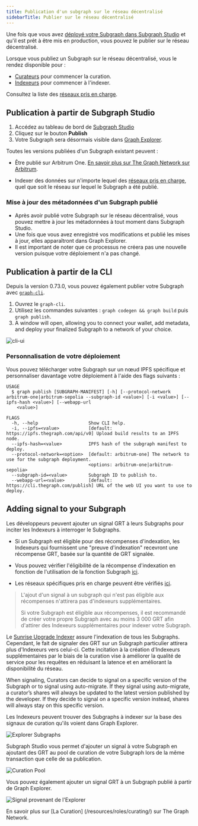 ```yaml
---
title: Publication d'un subgraph sur le réseau décentralisé
sidebarTitle: Publier sur le réseau décentralisé
---
```


Une fois que vous avez [déployé votre Subgraph dans Subgraph Studio](/deploying/deploying-a-subgraph-to-studio/) et qu'il est prêt à être mis en production, vous pouvez le publier sur le réseau décentralisé.

Lorsque vous publiez un Subgraph sur le réseau décentralisé, vous le rendez disponible pour :

- [Curateurs](/resources/roles/curating/) pour commencer la curation.
- [Indexeurs](/indexing/overview/) pour commencer à l'indexer.

<VideoEmbed title="How to Publish a Subgraph to Arbitrum" youtube="satdwdbvzAQ" />

Consultez la liste des [réseaux pris en charge](/supported-networks/).

## Publication à partir de Subgraph Studio

1. Accédez au tableau de bord de [Subgraph Studio](https://thegraph.com/studio/)
2. Cliquez sur le bouton **Publish**
3. Votre Subgraph sera désormais visible dans [Graph Explorer](https://thegraph.com/explorer/).

Toutes les versions publiées d'un Subgraph existant peuvent :

- Être publié sur Arbitrum One. [En savoir plus sur The Graph Network sur Arbitrum](/archived/arbitrum/arbitrum-faq/).

- Indexer des données sur n'importe lequel des [réseaux pris en charge](/supported-networks/), quel que soit le réseau sur lequel le Subgraph a été publié.

### Mise à jour des métadonnées d'un Subgraph publié

- Après avoir publié votre Subgraph sur le réseau décentralisé, vous pouvez mettre à jour les métadonnées à tout moment dans Subgraph Studio.
- Une fois que vous avez enregistré vos modifications et publié les mises à jour, elles apparaîtront dans Graph Explorer.
- Il est important de noter que ce processus ne créera pas une nouvelle version puisque votre déploiement n'a pas changé.

## Publication à partir de la CLI

Depuis la version 0.73.0, vous pouvez également publier votre Subgraph avec [`graph-cli`](https://github.com/graphprotocol/graph-tooling/tree/main/packages/cli).

1. Ouvrez le `graph-cli`.
2. Utilisez les commandes suivantes : `graph codegen && graph build` puis `graph publish`.
3. A window will open, allowing you to connect your wallet, add metadata, and deploy your finalized Subgraph to a network of your choice.

![cli-ui](/img/cli-ui.png)

### Personnalisation de votre déploiement

Vous pouvez télécharger votre Subgraph sur un nœud IPFS spécifique et personnaliser davantage votre déploiement à l'aide des flags suivants :

```
USAGE
  $ graph publish [SUBGRAPH-MANIFEST] [-h] [--protocol-network arbitrum-one|arbitrum-sepolia --subgraph-id <value>] [-i <value>] [--ipfs-hash <value>] [--webapp-url
    <value>]

FLAGS
  -h, --help                   Show CLI help.
  -i, --ipfs=<value>           [default: https://ipfs.thegraph.com/api/v0] Upload build results to an IPFS node.
  --ipfs-hash=<value>          IPFS hash of the subgraph manifest to deploy.
  --protocol-network=<option>  [default: arbitrum-one] The network to use for the subgraph deployment.
                               <options: arbitrum-one|arbitrum-sepolia>
  --subgraph-id=<value>        Subgraph ID to publish to.
  --webapp-url=<value>         [default: https://cli.thegraph.com/publish] URL of the web UI you want to use to deploy.

```

## Adding signal to your Subgraph

Les développeurs peuvent ajouter un signal GRT à leurs Subgraphs pour inciter les Indexeurs à interroger le Subgraphs.

- Si un Subgraph est éligible pour des récompenses d'indexation, les Indexeurs qui fournissent une "preuve d'indexation" recevront une récompense GRT, basée sur la quantité de GRT signalée.

- Vous pouvez vérifier l'éligibilité de la récompense d'indexation en fonction de l'utilisation de la fonction Subgraph [ici](https://github.com/graphprotocol/indexer/blob/main/docs/feature-support-matrix.md).

- Les réseaux spécifiques pris en charge peuvent être vérifiés [ici](/supported-networks/).

> L'ajout d'un signal à un subgraph qui n'est pas éligible aux récompenses n'attirera pas d'indexeurs supplémentaires.
>
> Si votre Subgraph est éligible aux récompenses, il est recommandé de créer votre propre Subgraph avec au moins 3 000 GRT afin d'attirer des Indexeurs supplémentaires pour indexer votre Subgraph.

Le [Sunrise Upgrade Indexer](/archived/sunrise/#what-is-the-upgrade-indexer) assure l'indexation de tous les Subgraphs. Cependant, le fait de signaler des GRT sur un Subgraph particulier attirera plus d'Indexeurs vers celui-ci. Cette incitation à la création d'Indexeurs supplémentaires par le biais de la curation vise à améliorer la qualité de service pour les requêtes en réduisant la latence et en améliorant la disponibilité du réseau.

When signaling, Curators can decide to signal on a specific version of the Subgraph or to signal using auto-migrate. If they signal using auto-migrate, a curator’s shares will always be updated to the latest version published by the developer. If they decide to signal on a specific version instead, shares will always stay on this specific version.

Les Indexeurs peuvent trouver des Subgraphs à indexer sur la base des signaux de curation qu'ils voient dans Graph Explorer.

![Explorer Subgraphs](/img/explorer-subgraphs.png)

Subgraph Studio vous permet d'ajouter un signal à votre Subgraph en ajoutant des GRT au pool de curation de votre Subgraph lors de la même transaction que celle de sa publication.

![Curation Pool](/img/curate-own-subgraph-tx.png)

Vous pouvez également ajouter un signal GRT à un Subgraph publié à partir de Graph Explorer.

![Signal provenant de l'Explorer](/img/signal-from-explorer.png)

En savoir plus sur [La Curation] (/resources/roles/curating/) sur The Graph Network.
